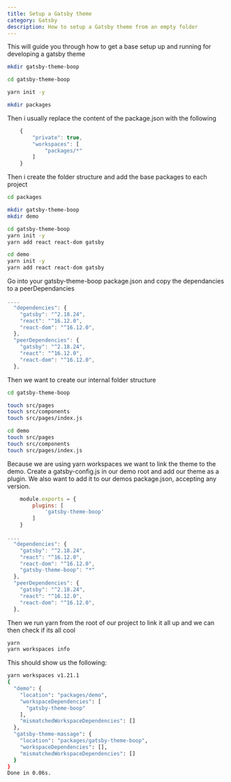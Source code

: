 ```yaml
---
title: Setup a Gatsby theme
category: Gatsby
description: How to setup a Gatsby theme from an empty folder
---
```


This will guide you through how to get a base setup up and running for developing a gatsby theme

```bash
mkdir gatsby-theme-boop

cd gatsby-theme-boop

yarn init -y

mkdir packages
```
Then i usually replace the content of the package.json with the following 

```js
    {
        "private": true,
        "workspaces": [
            "packages/*"
        ]
    }
```
Then i create the folder structure and add the base packages to each project

```bash
cd packages

mkdir gatsby-theme-boop
mkdir demo

cd gatsby-theme-boop
yarn init -y
yarn add react react-dom gatsby

cd demo
yarn init -y
yarn add react react-dom gatsby
```

Go into your gatsby-theme-boop package.json and copy the dependancies to a peerDependancies

```js
....
  "dependencies": {
    "gatsby": "^2.18.24",
    "react": "^16.12.0",
    "react-dom": "^16.12.0",
  },
  "peerDependencies": {
    "gatsby": "^2.18.24",
    "react": "^16.12.0",
    "react-dom": "^16.12.0",
  },
```
Then we want to create our internal folder structure

```bash
cd gatsby-theme-boop

touch src/pages
touch src/components
touch src/pages/index.js

cd demo
touch src/pages
touch src/components
touch src/pages/index.js
```

Because we are using yarn workspaces we want to link the theme to the demo. Create a gatsby-config.js in our demo root and add our theme as a plugin. We also want to add it to our demos package.json, accepting any version.


```js
    module.exports = {
        plugins: [
            'gatsby-theme-boop'
        ]
    }
```

```js
....
  "dependencies": {
    "gatsby": "^2.18.24",
    "react": "^16.12.0",
    "react-dom": "^16.12.0",
    "gatsby-theme-boop": "*"
  },
  "peerDependencies": {
    "gatsby": "^2.18.24",
    "react": "^16.12.0",
    "react-dom": "^16.12.0",
  },
```
Then we run yarn from the root of our project to link it all up and we can then check if its all cool

```bash
yarn
yarn workspaces info
```
This should show us the following:

```bash
yarn workspaces v1.21.1
{
  "demo": {
    "location": "packages/demo",
    "workspaceDependencies": [
      "gatsby-theme-boop"
    ],
    "mismatchedWorkspaceDependencies": []
  },
  "gatsby-theme-massage": {
    "location": "packages/gatsby-theme-boop",
    "workspaceDependencies": [],
    "mismatchedWorkspaceDependencies": []
  }
}
Done in 0.06s.
```
